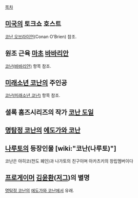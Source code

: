 [[목차]]
== [[미국]]의 토크쇼 호스트 ==
[[코난 오브라이언]](Conan O'Brien) 참조.

== 원조 근육 [[마초]] [[바바리안]] ==
[[코난(바바리안)]] 항목 참조.

== [[미래소년 코난]]의 주인공 ==
[[코난(미래소년 코난)]] 항목 참조.

== 셜록 홈즈시리즈의 작가 [[코난 도일]] ==

== [[명탐정 코난]]의 [[에도가와 코난]] ==

== [[나루토]]의 등장인물 [wiki:"코난(나루토)"] ==
코난은 야히코(천도 폐인)과 나가토의 친구이며 아카츠키의 창립멤버이다

== [[프로게이머]] [[김윤환]]([[저그]])의 별명 ==
[[명탐정 코난]]의 [[에도가와 코난]]에서 유래.
